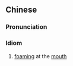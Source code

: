 ==Chinese==
{{zh-forms|type=112}}

===Pronunciation===
{{zh-pron
|m=kǒutǔbáimò,er=y
|c=hau2 tou3 baak6 mut6
|cat=id
}}

===Idiom===
{{zh-idiom}}

# [[foam]]ing at the [[mouth]] {{gloss|as a sign of [[poisoning]], [[epileptic]] [[seizures]] or [[facial nerve]] [[palsy]]}}